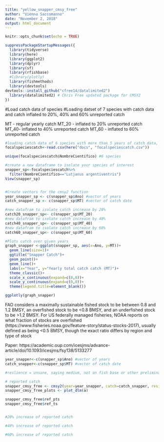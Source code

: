 ```yaml
---
title: "yellow_snapper_cmsy_free"
author: "Vienna Saccomanno"
date: "November 2, 2018"
output: html_document
---
```


```r
knitr::opts_chunk$set(echo = TRUE)
```

```r

suppressPackageStartupMessages({
  library(tidyverse)
  library(here)
  library(ggplot2)
  library(dplyr)
  library(sf)
  library(rfishbase)
  #library(plotly)
  library(fishmethods)
  library(devtools)
devtools::install_github("cfree14/datalimited2") 
  library(datalimited2) # Chris Free updated package for CMSY2
})

```

#Load catch data of species
#Loading datset of 7 species with catch data and catch inflated to 20%, 40% and 60% unreported catch 

MT - regular yearly catch 
MT_20 - inflated to 20% unreported catch
MT_40- inflated to 40% unreported catch
MT_60 - inflated to 60% unreported catch

```r
#loading catch data of 6 species with more than 5 years of catch data, detailed code for this dataset is in the "landing sites.rmd" in docs 
focalspeciescatch<-read.csv(here("docs", "focalspeciescatch.csv"))

unique(focalspeciescatch$NombreCientifico) #6 species 

#create a new dataframe to isolate your species of interest 
snapper_sp<-focalspeciescatch%>%
  filter(NombreCientifico=="Lutjanus argentiventris")
View(snapper_sp)


#Create vectors for the cmsy2 function
year_snapper_sp <- c(snapper_sp$Ano) #vector of years
catch_snapper_sp <- c(snapper_sp$MT) #vector of catch date 

#new datafram to isolate catch increase by 20%
catch20_snapper_sp<- c(snapper_sp$MT_20)
#new datafram to isolate catch increase by 40%
catch40_snapper_sp<- c(snapper_sp$MT_40)
#new datafram to isolate catch increase by 60%
catch60_snapper_sp<- c(snapper_sp$MT_60)

```

```r

#Plots catch over given years
graph_snapper <-ggplot(snapper_sp, aes(x=Ano, y=MT))+
  geom_line(size=1)+
  ggtitle("Snapper Catch")+
  geom_point()+
  geom_line()+
  labs(x="Year", y="Yearly total catch catch (MT)")+
  theme_classic()+
  scale_x_continuous(expand=c(0,0))+
  scale_y_continuous(expand=c(0,0))+
  theme(legend.title=element_blank())

ggplotly(graph_snapper)
```
FAO considers a maximally sustainable fished stock to be between 0.8 and 1.2 BMSY, an overfished stock to be <0.8 BMSY, and an underfished stock to be >1.2 BMSY. For US federally managed fisheries, NOAA reports on what fraction of stocks are overfished (https://www.fisheries.noaa.gov/feature-story/status-stocks-2017), usually defined as being <0.5 BMSY, though the exact ratio differs by region and type of stock

Paper: https://academic.oup.com/icesjms/advance-article/doi/10.1093/icesjms/fsy138/5133277


```r

year_snapper<-c(snapper_sp$Ano) #vector of years
catch_snapper<-c(snapper_sp$MT) #vector of catch date 

#reslience = unsure, saying medium, not on fish base or other preliminary searches

# reported catch
snapper_cmsy_free <- cmsy2(year=year_snapper, catch=catch_snapper, resilience = "Medium")
snapper_cmsy_free_plots <- plot_dlm(a)

snapper_cmsy_free$ref_pts
snapper_cmsy_free$ref_ts


#20% increase of reported catch

#40% increase of reported catch

#60% increase of reported catch

```

